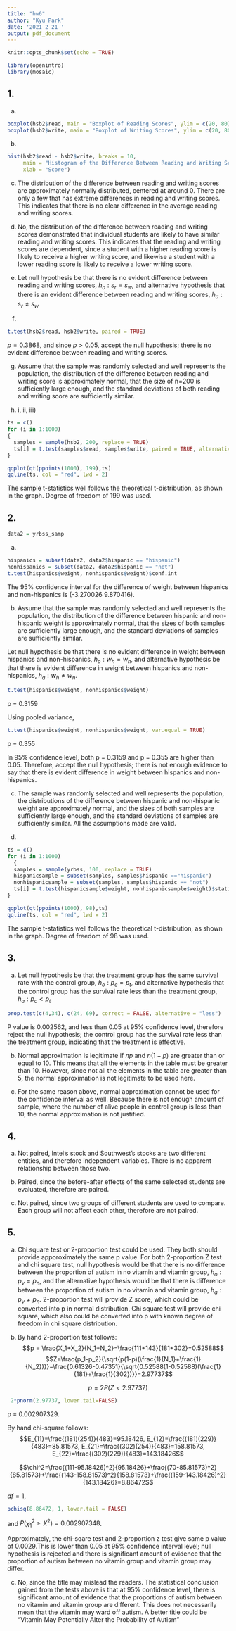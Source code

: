 ---
title: "hw6"
author: "Kyu Park"
date: '2021 2 21 '
output: pdf_document
---

```{r setup, include=FALSE}
knitr::opts_chunk$set(echo = TRUE)


```
```{r include=FALSE}
library(openintro)
library(mosaic)
```

## 1.    


a)
```{r, out.height="50%", out.width="50%"}
boxplot(hsb2$read, main = "Boxplot of Reading Scores", ylim = c(20, 80), ylab = "Score")
boxplot(hsb2$write, main = "Boxplot of Writing Scores", ylim = c(20, 80), ylab = "Score")
```
\newpage
b)
```{r}
hist(hsb2$read - hsb2$write, breaks = 10,
     main = "Histogram of the Difference Between Reading and Writing Scores",
     xlab = "Score")
```

c) The distribution of the difference between reading and writing scores are approximately normally distributed, centered at around 0. There are only a few that has extreme differences in reading and writing scores. This indicates that there is no clear difference in the average reading and writing scores. 

d) No, the distribution of the difference between reading and writing scores demonstrated that individual students are likely to have similar reading and writing scores. This indicates that the reading and writing scores are dependent, since a student with a higher reading score is likely to receive a higher writing score, and likewise a student with a lower reading score is likely to receive a lower writing score.

e) Let null hypothesis be that there is no evident difference between reading and writing scores, $h_o: s_r= s_w$, and alternative hypothesis that there is an evident difference between reading and writing scores, $h_a: s_r\neq s_w$ 

f) 
```{r}
t.test(hsb2$read, hsb2$write, paired = TRUE)
```
$p = 0.3868$, and since $p > 0.05$, accept the null hypothesis; there is no evident difference between reading and writing scores.

g) Assume that the sample was randomly selected and well represents the population, the distribution of the difference between reading and writing score is approximately normal, that the size of n=200 is sufficiently large enough, and the standard deviations of both reading and writing score are sufficiently similar.

\newpage
h) 
  i, ii, iii)
  
```{r, output.height = "70%", output.width = "70%"}
ts = c()
for (i in 1:1000)
{
  samples = sample(hsb2, 200, replace = TRUE)
  ts[i] = t.test(samples$read, samples$write, paired = TRUE, alternative = "two.sided")$statistic
}

qqplot(qt(ppoints(1000), 199),ts)
qqline(ts, col = "red", lwd = 2)
```

The sample t-statistics well follows the theoretical t-distribution, as shown in the graph. Degree of freedom of 199 was used.  

## 2.
```{r}
data2 = yrbss_samp
```

a)
```{r}
hispanics = subset(data2, data2$hispanic == "hispanic")
nonhispanics = subset(data2, data2$hispanic == "not")
t.test(hispanics$weight, nonhispanics$weight)$conf.int
```

The 95% confidence interval for the difference of weight between hispanics and non-hispanics is (-3.270026  9.870416).

b) Assume that the sample was randomly selected and well represents the population, the distribution of the difference between hispanic and non-hispanic weight is approximately normal, that the sizes of both samples are sufficiently large enough, and the standard deviations of samples are sufficiently similar.

Let null hypothesis be that there is no evident difference in weight between hispanics and non-hispanics, $h_o: w_h = w_n$, and alternative hypothesis be that there is evident difference in weight between hispanics and non-hispanics, $h_a: w_h \neq w_n$.

```{r}
t.test(hispanics$weight, nonhispanics$weight)
```

p = 0.3159

Using pooled variance,
```{r}
t.test(hispanics$weight, nonhispanics$weight, var.equal = TRUE)
```

p = 0.355

In 95% confidence level, both p = 0.3159 and p = 0.355 are higher than 0.05. Therefore, accept the null hypothesis; there is not enough evidence to say that there is evident difference in weight between hispanics and non-hispanics.

c) The sample was randomly selected and well represents the population, the distributions of the difference between hispanic and non-hispanic weight are approximately normal, and the sizes of both samples are sufficiently large enough, and the standard deviations of samples are sufficiently similar. All the assumptions made are valid.

d) 
```{r}
ts = c()
for (i in 1:1000)
  {
  samples = sample(yrbss, 100, replace = TRUE)
  hispanicsample = subset(samples, samples$hispanic =="hispanic")
  nonhispanicsample = subset(samples, samples$hispanic == "not")
  ts[i] = t.test(hispanicsample$weight, nonhispanicsample$weight)$statistic
}

qqplot(qt(ppoints(1000), 98),ts)
qqline(ts, col = "red", lwd = 2)
```

The sample t-statistics well follows the theoretical t-distribution, as shown in the graph. Degree of freedom of 98 was used.  


## 3.

a) Let null hypothesis be that the treatment group has the same survival rate with the control group, $h_o: p_c= p_t$, and alternative hypothesis that the control group has the survival rate less than the treatment group, $h_a: p_c < p_t$ 

```{r}
prop.test(c(4,34), c(24, 69), correct = FALSE, alternative = "less")
```

P value is 0.002562, and less than 0.05 at 95% confidence level, therefore reject the null hypothesis; the control group has the survival rate less than the treatment group, indicating that the treatment is effective. 


b) Normal approximation is legitimate if $np$ and $n(1 - p)$ are greater than or equal to 10. This means that all the elements in the table must be greater than 10. However, since not all the elements in the table are greater than 5, the normal approximation is not legitimate to be used here. 

c) For the same reason above, normal approximation cannot be used for the confidence interval as well. Because there is not enough amount of sample, where the number of alive people in control group is less than 10, the normal approximation is not justified.

## 4.

a) Not paired, Intel's stock and Southwest's stocks are two different entities, and therefore independent variables. There is no apparent relationship between those two.

b) Paired, since the before-after effects of the same selected students are evaluated, therefore are paired.

c) Not paired, since two groups of different students are used to compare. Each group will not affect each other, therefore are not paired.

## 5.

a) Chi square test or 2-proportion test could be used. They both should provide apporoximately the same p value. For both 2-proportion Z test and chi square test, null hypothesis would be that there is no difference between the proportion of autism in no vitamin and vitamin group, $h_o: p_v= p_n$, and the alternative hypothesis would be that there is difference between the proportion of autism in no vitamin and vitamin group, $h_a: p_v\neq p_n$. 2-proportion test will provide Z score, which could be converted into p in normal distribution. Chi square test will provide chi square, which also could be converted into p with known degree of freedom in chi square distribution.

b)
By hand 2-proportion test follows: 
$$p = \frac{X_1+X_2}{N_1+N_2}=\frac{111+143}{181+302}=0.52588$$
$$Z=\frac{p_1-p_2}{\sqrt{p(1-p)(\frac{1}{N_1}+\frac{1}{N_2})}}=\frac{0.61326-0.47351}{\sqrt{0.52588(1-0.52588)(\frac{1}{181}+\frac{1}{302})}}=2.97737$$

$$p = 2P(Z<2.97737)$$

```{r}
 2*pnorm(2.97737, lower.tail=FALSE)
```

p = 0.002907329.

By hand chi-square follows:
$$E_{11}=\frac{(181)(254)}{483}=95.18426, E_{12}=\frac{(181)(229)}{483}=85.81573, E_{21}=\frac{(302)(254)}{483}=158.81573, E_{22}=\frac{(302)(229)}{483}=143.18426$$

$$\chi^2=\frac{(111-95.18426)^2}{95.18426}+\frac{(70-85.81573)^2}{85.81573}+\frac{(143-158.81573)^2}{158.81573}+\frac{(159-143.18426)^2}{143.18426}=8.86472$$

$df = 1$,

```{r}
pchisq(8.86472, 1, lower.tail = FALSE)
```

and $P(\chi^2_1\geq X^2) = 0.002907348$.

Approximately, the chi-sqare test and 2-proportion z test give same p value of 0.0029.This is lower than 0.05 at 95% confidence interval level; null hypothesis is rejected and there is significant amount of evidence that the proportion of autism between no vitamin group and vitamin group may differ.


c) No, since the title may mislead the readers. The statistical conclusion gained from the tests above is that at 95% confidence level, there is significant amount of evidence that the proportions of autism between no vitamin and vitamin group are different. This does not necessarily mean that the vitamin may ward off autism. A better title could be "Vitamin May Potentially Alter the Probability of Autism" 

